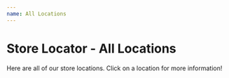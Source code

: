```yaml
---
name: All Locations
---
```



# Store Locator - All Locations

Here are all of our store locations. Click on a location for more information!

<LocationsMap locations={props.locations} />
